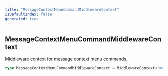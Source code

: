 ```yaml
---
title: "MessageContextMenuCommandMiddlewareContext"
isDefaultIndex: false
generated: true
---
```



<!-- This file was generated from the CommandKit source. Do not modify. Instead, re-run the "docgen" script -->


## MessageContextMenuCommandMiddlewareContext

<GenerationInfo sourceFile="packages/commandkit/src/app/commands/Context.ts" sourceLine="124" packageName="commandkit" />

Middleware context for message context menu commands.

```ts title="Signature"
type MessageContextMenuCommandMiddlewareContext = MiddlewareContext<'messageContextMenu'>
```
